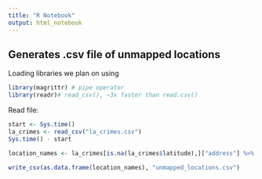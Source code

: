 ```yaml
---
title: "R Notebook"
output: html_notebook
---
```


## Generates .csv file of unmapped locations

Loading libraries we plan on using
```r
library(magrittr) # pipe operator
library(readr)# read_csv(), ~3x faster than read.csv()
```

Read file:
```r
start <- Sys.time()
la_crimes <- read_csv("la_crimes.csv")
Sys.time() - start
```

```r
location_names <- la_crimes[is.na(la_crimes$latitude),]["address"] %>% table() %>% sort(decreasing = T) %>% names()
```

```r
write_csv(as.data.frame(location_names), "unmapped_locations.csv")
```

